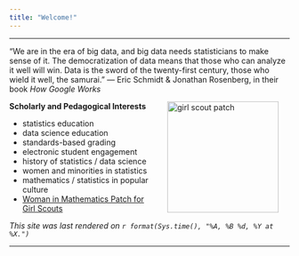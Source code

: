 ```yaml
---
title: "Welcome!"
---
```


<hr>

"We are in the era of big data, and big data needs statisticians to make sense of it. The democratization of data means that those who can analyze it well will win. Data is the sword of the twenty-first century, those who wield it well, the samurai." --- Eric Schmidt & Jonathan Rosenberg, in their book *How Google Works*

<img src="https://cs.appstate.edu/~sjg/awm/carolinaemblempatchimg.jpg" alt="girl scout patch" align="right" hspace="20" style="height:200px;">

**Scholarly and Pedagogical Interests**

* statistics education
* data science education
* standards-based grading
* electronic student engagement
* history of statistics / data science
* women and minorities in statistics
* mathematics / statistics in popular culture
* [Woman in Mathematics Patch for Girl Scouts](https://cs.appstate.edu/~sjg/awm/earnedbadge.html)

*This site was last rendered on `r format(Sys.time(), "%A, %B %d, %Y at %X.")`*

<hr>
